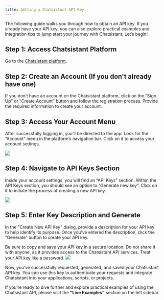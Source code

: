 ```yaml
---
title: Getting a Chatsistant API Key
---
```


The following guide walks you through how to obtain an API key. If you already have your API key,
you can also explore practical examples and integration tips to jump start your journey with Chatsistant. Let’s begin!

## Step 1: Access Chatsistant Platform

Go to the [Chatsistant platform](https://app.chatsistant.com).

## Step 2: Create an Account (If you don't already have one)

If you don’t have an account on the Chatsistant platform, click on the “Sign Up” or “Create Account”
button and follow the registration process. Provide the required information to create your account.

## Step 3: Access Your Account Menu

After successfully logging in, you’ll be directed to the app. Look for the “Account” menu in the platform’s
navigation bar. Click on it to access your account settings.

<Frame>
  <img src="/images/api-key-1.png" />
</Frame>

## Step 4: Navigate to API Keys Section

Inside your account settings, you will find an “API Keys” section. Within the API Keys section,
you should see an option to “Generate new key”. Click on it to initiate the process of creating a new API key.

<Frame>
  <img src="/images/api-key-2.png" />
</Frame>

## Step 5: Enter Key Description and Generate

In the "Create New API Key" dialog, provide a description for your API key to help identify its purpose.
Once you’ve entered the description, click the “Generate” button to create your API key.

<Warning>
  Be sure to copy and save your API key in a secure location. Do not share it
  with anyone, as it provides access to the Chatsistant API services. Treat your
  API key like a password.
</Warning>

<Frame>
  <img src="/images/api-key-3.png" />
</Frame>

Now, you’ve successfully requested, generated, and saved your Chatsistant API key.
You can use this key to authenticate your requests and integrate Chatsistant into your applications, scripts, or projects.

If you’re ready to dive further and explore practical examples of using the Chatsistant API, please visit the **"Live Examples"** section on the left sidebar.
